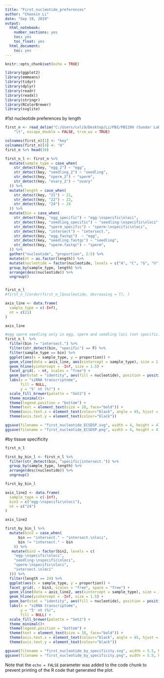 ---
title: "First_nucleotide_preferences"
author: "Chenxin Li"
date: "Sep 19, 2019"
output:
  html_notebook:
    number_sections: yes
    toc: yes
    toc_float: yes
  html_document:
    toc: yes
---

```{r setup, include=FALSE}
knitr::opts_chunk$set(echo = TRUE)
```
```{r}
library(ggplot2)
library(emmeans)
library(tidyr)
library(dplyr)
library(readr)
library(readxl)
library(stringr)
library(RColorBrewer)
library(svglite)
```

#1st nucleotide preferences by length
```{r}
first_n <- read_delim("C:/Users/cxli9/Desktop/Li/PBI/PBI299 (Sundar Lab)/smRNA project/CLVS_smRNA_revision/FirstN_data.txt", 
    "\t", escape_double = FALSE, trim_ws = TRUE)

colnames(first_n)[1] <- "key"
colnames(first_n)[4] <- "U"
first_n %>% head(10)
```

```{r}
first_n_l <- first_n %>% 
  mutate(sample_type = case_when(
    str_detect(key, "egg_2") ~ "egg",
    str_detect(key, "seedling_2") ~ "seedling",
    str_detect(key, "sperm_2") ~ "sperm",
    str_detect(key, "ovary_2") ~ "ovary"
  )) %>% 
  mutate(length = case_when(
    str_detect(key, "21") ~ 21,
    str_detect(key, "22") ~ 22,
    str_detect(key, "24") ~ 24
  )) %>% 
  mutate(bin = case_when(
    str_detect(key, "egg_specific") ~ "egg-\nspecific\nloci",
    str_detect(key, "seedling_specific") ~ "seedling-\nspecific\nloci",
    str_detect(key, "sperm_specific") ~ "sperm-\nspecific\nloci",
    str_detect(key, "intersect") ~ "intersect.",
    str_detect(key, "egg.fastqc")  ~ "egg",
    str_detect(key, "seedling.fastqc") ~ "seedling",
    str_detect(key, "sperm.fastqc") ~ "sperm",
  )) %>% 
  gather("nucleotide", "proportion", 2:5) %>% 
  mutate(nt = as.factor(length)) %>% 
  mutate(nucleotide = factor(nucleotide, levels = c("A", "C", "G", "U"))) %>% 
  group_by(sample_type, length) %>% 
  arrange(desc(nucleotide)) %>% 
  ungroup()


first_n_l
#first_n_l[order(first_n_l$nucleotide, decreasing = T), ]
```

```{r}
axis_line <- data.frame(
  sample_type = c(-Inf),
  nt = c(21)
)

axis_line
```


```{r} 
#egg sperm seedling only in egg, sperm and seedling loci (not specific)
first_n_l  %>%
  filter(bin != "intersect.") %>% 
  filter(str_detect(bin, "specific") == F) %>% 
  filter(sample_type == bin) %>% 
  ggplot(aes(x = sample_type, y = proportion)) +
  geom_vline(data = axis_line, aes(xintercept = sample_type), size = 1.5) +
  geom_hline(yintercept = -Inf, size = 1.5) +
  facet_grid(. ~ nt, scales = "free") +
  geom_bar(stat = "identity", aes(fill = nucleotide), position = position_stack(reverse = T)) +
  labs(x = "siRNA transcriptome",
       fill = NULL, 
       y = "5' nt (%)") +
  scale_fill_brewer(palette = "Set2") +
  theme_minimal()+
  theme(legend.position = "bottom") +
  theme(text = element_text(size = 18, face="bold")) +
  theme(axis.text.x = element_text(colour="black", angle = 45, hjust = 1)) +
  theme(axis.text.y = element_text(colour="black"))

ggsave(filename = "first_nucleotide_ECSDSP.svg", width = 4, height = 4)
ggsave(filename = "first_nucleotide_ECSDSP.png", width = 4, height = 4)
```


#by tissue specificity
```{r}
first_n_l
```


```{r}
first_by_bin_l <- first_n_l %>% 
  filter(str_detect(bin, "specific|intersect.")) %>% 
  group_by(sample_type, length) %>% 
  arrange(desc(nucleotide)) %>% 
  ungroup()

first_by_bin_l
```

```{r}
axis_line2 <- data.frame(
  sample_type = c(-Inf),
  bin3 = c("egg-\nspecific\nloci"),
  nt = c("24")
)

axis_line2
```

```{r}
first_by_bin_l %>%
  mutate(bin2 = case_when(
      bin == "intersect." ~ "intersect.\nloci",
      bin != "intersect." ~ bin
    )) %>% 
   mutate(bin3 = factor(bin2, levels = c(
    "egg-\nspecific\nloci", 
    "seedling-\nspecific\nloci",
    "sperm-\nspecific\nloci",
    "intersect.\nloci"
  ))) %>%
  filter(length == 24) %>% 
  ggplot(aes(x = sample_type, y = proportion)) +
  facet_grid(. ~ bin3, scales = "free", space = "free") +
  geom_vline(data = axis_line2, aes(xintercept = sample_type), size = 1.5) +
  geom_hline(yintercept = -Inf, size = 1.5) +
  geom_bar(stat = "identity", aes(fill = nucleotide), position = position_stack(reverse = T)) +
  labs(x = "siRNA transcriptome", 
       y = "5' nt (%)",
       fill = NULL) +
  scale_fill_brewer(palette = "Set2") +
  theme_minimal()+
  theme(legend.position = "bottom") +
  theme(text = element_text(size = 18, face="bold")) +
  theme(axis.text.x = element_text(colour="black", angle = 45, hjust = 1)) +
  theme(axis.text.y = element_text(colour="black"))

ggsave(filename = "first_nucleotide_by_specificity.svg", width = 5.5, height = 4.5)
ggsave(filename = "first_nucleotide_by_specificity.png", width = 5.5, height = 4.5)
```


Note that the `echo = FALSE` parameter was added to the code chunk to prevent printing of the R code that generated the plot.
